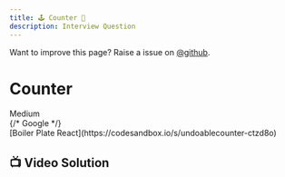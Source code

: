 ```yaml
---
title: 🕹️ Counter 🦔
description: Interview Question
---
```


<Callout>

Want to improve this page? Raise a issue on [@github](https://github.com/ManishBisht777/frontend-freaks-website).

</Callout>



# Counter
<div className="flex gap-2 mt-4">
    <span className="bg-amber-300 rounded-full px-4 py-1 text-sm font-semibold">Medium</span>
    <div className="flex gap-2 items-center">
        {/* <span className="bg-red-300 rounded-full px-4 py-1 text-sm font-semibold">Google</span> */}
    </div>
</div>

<div className="mt-4 flex gap-4">
<span>[Boiler Plate React](https://codesandbox.io/s/undoablecounter-ctzd8o)</span>
</div>

 ## 📺 Video Solution
<VideoPlayer src="https://www.youtube.com/watch?v=Xr0wxBVLSBs"/>


